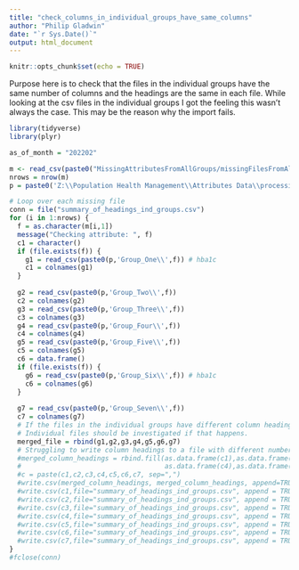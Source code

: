 ---
title: "check_columns_in_individual_groups_have_same_columns"
author: "Philip Gladwin"
date: "`r Sys.Date()`"
output: html_document
---

```{r setup, include=FALSE}
knitr::opts_chunk$set(echo = TRUE)
```
Purpose here is to check that the files in the individual groups have the same number of columns and the headings are the same in each file.
While looking at the csv files in the individual groups I got the feeling this wasn't always the case.
This may be the reason why the import fails.
```{r init}
library(tidyverse)
library(plyr)
```

```{r params}
as_of_month = "202202"
```

```{r check}
m <- read_csv(paste0("MissingAttributesFromAllGroups/missingFilesFromAllGroups",as_of_month, ".csv"))
nrows = nrow(m)
p = paste0('Z:\\Population Health Management\\Attributes Data\\processing_folder\\Raw_Data\\', as_of_month, '\\')

# Loop over each missing file
conn = file("summary_of_headings_ind_groups.csv")
for (i in 1:nrows) {
  f = as.character(m[i,1])
  message("Checking attribute: ", f)
  c1 = character()
  if (file.exists(f)) {
    g1 = read_csv(paste0(p,'Group_One\\',f)) # hba1c
    c1 = colnames(g1)
  }
  
  g2 = read_csv(paste0(p,'Group_Two\\',f))
  c2 = colnames(g2)
  g3 = read_csv(paste0(p,'Group_Three\\',f))
  c3 = colnames(g3)
  g4 = read_csv(paste0(p,'Group_Four\\',f))
  c4 = colnames(g4)
  g5 = read_csv(paste0(p,'Group_Five\\',f))
  c5 = colnames(g5)
  c6 = data.frame()
  if (file.exists(f)) {
    g6 = read_csv(paste0(p,'Group_Six\\',f)) # hba1c
    c6 = colnames(g6)
  }
  
  g7 = read_csv(paste0(p,'Group_Seven\\',f))
  c7 = colnames(g7)
  # If the files in the individual groups have different column headings then joining the files together will crash.
  # Individual files should be investigated if that happens.
  merged_file = rbind(g1,g2,g3,g4,g5,g6,g7)
  # Struggling to write column headings to a file with different number of column headings
  #merged_column_headings = rbind.fill(as.data.frame(c1),as.data.frame(c2),as.data.frame(c3),
  #                                    as.data.frame(c4),as.data.frame(c5),as.data.frame(c6),as.data.frame(c7))
  #c = paste(c1,c2,c3,c4,c5,c6,c7, sep=",")
  #write.csv(merged_column_headings, merged_column_headings, append=TRUE)
  #write.csv(c1,file="summary_of_headings_ind_groups.csv", append = TRUE)
  #write.csv(c2,file="summary_of_headings_ind_groups.csv", append = TRUE)
  #write.csv(c3,file="summary_of_headings_ind_groups.csv", append = TRUE)
  #write.csv(c4,file="summary_of_headings_ind_groups.csv", append = TRUE)
  #write.csv(c5,file="summary_of_headings_ind_groups.csv", append = TRUE)
  #write.csv(c6,file="summary_of_headings_ind_groups.csv", append = TRUE)
  #write.csv(c7,file="summary_of_headings_ind_groups.csv", append = TRUE)
}
#fclose(conn)
```


